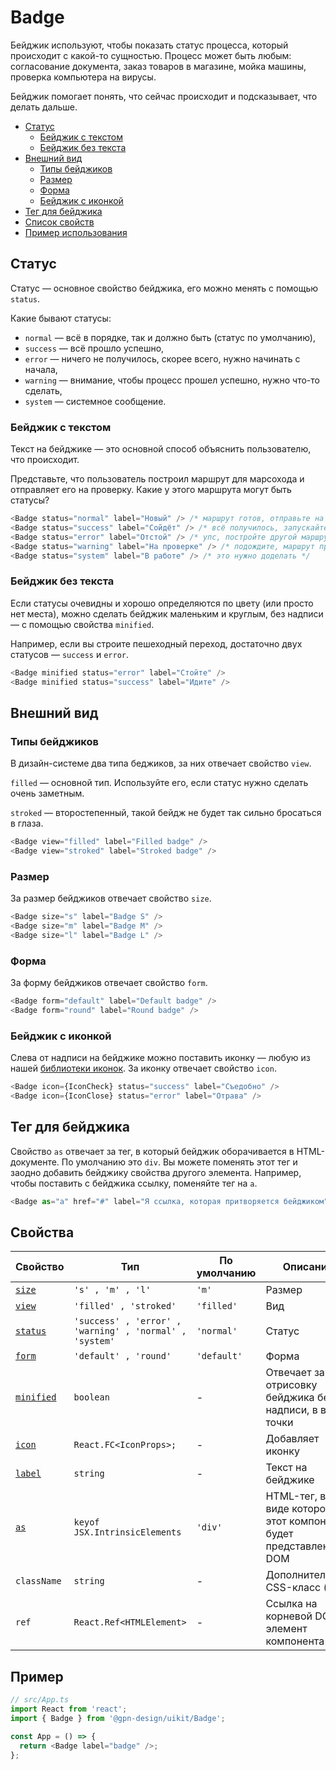 
# Badge

Бейджик используют, чтобы показать статус процесса, который происходит с какой-то
сущностью. Процесс может быть любым: согласование документа, заказ товаров в магазине,
мойка машины, проверка компьютера на вирусы.

Бейджик помогает понять, что сейчас происходит и подсказывает, что делать дальше.

- [Статус](#статус)
  - [Бейджик с текстом](#бейджик-с-текстом)
  - [Бейджик без текста](#бейджик-без-текста)
- [Внешний вид](#внешний-вид)
   - [Типы бейджиков](#типы-бейджиков)
   - [Размер](#размер)
   - [Форма](#форма)
   - [Бейджик с иконкой](#бейджик-с-иконкой)
- [Тег для бейджика](#тег-для-бейджика)
- [Список свойств](#свойства)
- [Пример использования](#пример)

## Статус

Статус — основное свойство бейджика, его можно менять с помощью `status`.

Какие бывают статусы:
- `normal` — всё в порядке, так и должно быть (статус по умолчанию),
- `success` — всё прошло успешно,
- `error` — ничего не получилось, скорее всего, нужно начинать с начала,
- `warning` — внимание, чтобы процесс прошел успешно, нужно что-то сделать,
- `system` — системное сообщение.

### Бейджик с текстом

Текст на бейджике — это основной способ объяснить пользователю, что происходит.

Представьте, что пользователь построил маршрут для марсохода и отправляет его на проверку.
Какие у этого маршрута могут быть статусы?

```ts
<Badge status="normal" label="Новый" /> /* маршрут готов, отправьте на проверку */
<Badge status="success" label="Cойдёт" /> /* всё получилось, запускайте марсоход  */
<Badge status="error" label="Отстой" /> /* упс, постройте другой маршрут */
<Badge status="warning" label="На проверке" /> /* подождите, маршрут проверяется */
<Badge status="system" label="В работе" /> /* это нужно доделать */
```

<BadgeExampleStatus />

### Бейджик без текста

Если статусы очевидны и хорошо определяются по цвету (или просто нет места), можно
сделать бейджик маленьким и круглым, без надписи — с помощью свойства `minified`.

Например, если вы строите пешеходный переход, достаточно двух статусов — `success` и `error`.

```ts
<Badge minified status="error" label="Стойте" />
<Badge minified status="success" label="Идите" />
```

<BadgeExampleMinified />

## Внешний вид
### Типы бейджиков

В дизайн-системе два типа беджиков, за них отвечает свойство `view`.

`filled` — основной тип. Используйте его, если статус нужно сделать очень заметным.

`stroked` — второстепенный, такой бейдж не будет так сильно бросаться в глаза.

```ts
<Badge view="filled" label="Filled badge" />
<Badge view="stroked" label="Stroked badge" />
```

<BadgeExampleView />


### Размер

За размер бейджиков отвечает свойство `size`.

```ts
<Badge size="s" label="Badge S" />
<Badge size="m" label="Badge M" />
<Badge size="l" label="Badge L" />
```

<BadgeExampleSize />

### Форма

За форму бейджиков отвечает свойство `form`.

```ts
<Badge form="default" label="Default badge" />
<Badge form="round" label="Round badge" />
```

<BadgeExampleForm/>

### Бейджик с иконкой

Слева от надписи на бейджике можно поставить иконку — любую из нашей [библиотеки
иконок](?path=/story/components-icons--playground). За иконку отвечает свойство `icon`.


```ts
<Badge icon={IconCheck} status="success" label="Съедобно" />
<Badge icon={IconClose} status="error" label="Отрава" />
```

<BadgeExampleIcon />

## Тег для бейджика

Свойство  `as` отвечает за тег, в который бейджик оборачивается в HTML-документе.
По умолчанию это `div`. Вы можете поменять этот тег и заодно
добавить бейджику свойства другого элемента. Например, чтобы поставить
с бейджика ссылку, поменяйте тег на `a`.



```ts
<Badge as="a" href="#" label="Я ссылка, которая притворяется бейджиком" />
```

<BadgeExampleAs />


## Свойства

| Свойство   | Тип                                                     | По умолчанию | Описание                                      |
| ---------- | ------------------------------------------------------- | ------------ | --------------------------------------------- |
| [`size`](#размер)    | `'s' , 'm' , 'l'`                             | `'m'`        | Размер                                        |
| [`view`](#типы-бейджиков)      | `'filled' , 'stroked'`              | `'filled'`   | Вид                                           |
| [`status`](#статус)   | `'success' , 'error' , 'warning' , 'normal' , 'system'` | `'normal'`   | Статус                                        |
| [`form`](#форма)    | `'default' , 'round'`                          | `'default'`  | Форма                                         |
| [`minified`](#типы-бейджиков)  | `boolean`                           | -            | Отвечает за отрисовку бейджика без надписи, в виде точки |
| [`icon`](#бейджик-с-иконкой)     | `React.FC<IconProps>;`            | -            | Добавляет иконку                              |
| [`label`](#текст-на-бейджике)    | `string`                          | -            | Текст на бейджике                               |
| [`as`](#тег-для-бейджика)       | `keyof JSX.IntrinsicElements`    | `'div'`      | HTML-тег, в виде которого этот компонент будет представлен в DOM  |
| `className` | `string`                                               | -            | Дополнительный CSS-класс (mix)                    |
| `ref`       | `React.Ref<HTMLElement>`                               | -            | Ссылка на корневой DOM-элемент компонента     |

## Пример


```ts
// src/App.ts
import React from 'react';
import { Badge } from '@gpn-design/uikit/Badge';

const App = () => {
  return <Badge label="badge" />;
};
```
